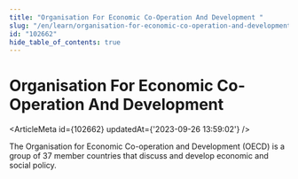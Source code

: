 ```yaml
---
title: "Organisation For Economic Co-Operation And Development "
slug: "/en/learn/organisation-for-economic-co-operation-and-development--102662"
id: "102662"
hide_table_of_contents: true
---
```



# Organisation For Economic Co-Operation And Development 

<ArticleMeta id={102662} updatedAt={'2023-09-26 13:59:02'} />
<div className='border-solid border-b border-t-0 my-4 border-[var(--ifm-color-gray-300)]' />

The Organisation for Economic Co-operation and Development (OECD) is a group of 37 member countries that discuss and develop economic and social policy.
